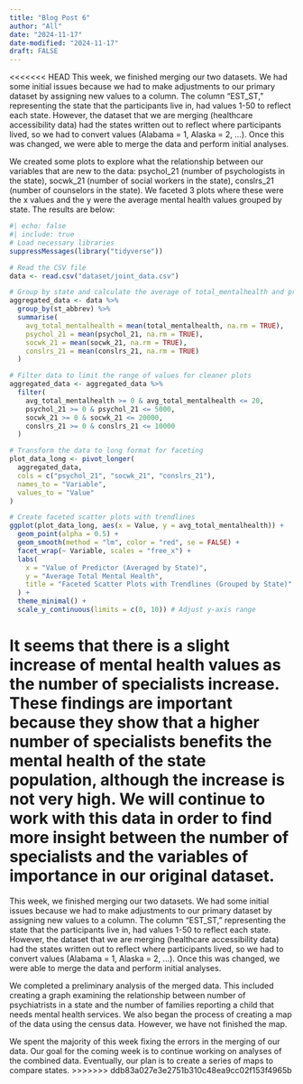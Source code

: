 ```yaml
---
title: "Blog Post 6"
author: "All"
date: "2024-11-17"
date-modified: "2024-11-17"
draft: FALSE
---
```


<<<<<<< HEAD
This week, we finished merging our two datasets. We had some initial issues because we had to make adjustments to our primary dataset by assigning new values to a column. The column “EST_ST,” representing the state that the participants live in, had values 1-50 to reflect each state. However, the dataset that we are merging (healthcare accessibility data) had the states written out to reflect where participants lived, so we had to convert values (Alabama = 1, Alaska = 2, …).  Once this was changed, we were able to merge the data and perform initial analyses.

We created some plots to explore what the relationship between our variables that are new to the data: psychol_21 (number of psychologists in the state), socwk_21 (number of social workers in the state), conslrs_21 (number of counselors in the state). We faceted 3 plots where these were the x values and the y were the average mental health values grouped by state. The results are below:

```r
#| echo: false
#| include: true
# Load necessary libraries
suppressMessages(library("tidyverse"))

# Read the CSV file
data <- read.csv("dataset/joint_data.csv")

# Group by state and calculate the average of total_mentalhealth and predictors
aggregated_data <- data %>%
  group_by(st_abbrev) %>%
  summarise(
    avg_total_mentalhealth = mean(total_mentalhealth, na.rm = TRUE),
    psychol_21 = mean(psychol_21, na.rm = TRUE),
    socwk_21 = mean(socwk_21, na.rm = TRUE),
    conslrs_21 = mean(conslrs_21, na.rm = TRUE)
  )

# Filter data to limit the range of values for cleaner plots
aggregated_data <- aggregated_data %>%
  filter(
    avg_total_mentalhealth >= 0 & avg_total_mentalhealth <= 20,
    psychol_21 >= 0 & psychol_21 <= 5000,
    socwk_21 >= 0 & socwk_21 <= 20000,
    conslrs_21 >= 0 & conslrs_21 <= 10000
  )

# Transform the data to long format for faceting
plot_data_long <- pivot_longer(
  aggregated_data, 
  cols = c("psychol_21", "socwk_21", "conslrs_21"), 
  names_to = "Variable", 
  values_to = "Value"
)

# Create faceted scatter plots with trendlines
ggplot(plot_data_long, aes(x = Value, y = avg_total_mentalhealth)) +
  geom_point(alpha = 0.5) +
  geom_smooth(method = "lm", color = "red", se = FALSE) +
  facet_wrap(~ Variable, scales = "free_x") +
  labs(
    x = "Value of Predictor (Averaged by State)",
    y = "Average Total Mental Health",
    title = "Faceted Scatter Plots with Trendlines (Grouped by State)"
  ) +
  theme_minimal() +
  scale_y_continuous(limits = c(0, 10)) # Adjust y-axis range

```


It seems that there is a slight increase of mental health values as the number of specialists increase. These findings are important because they show that a higher number of specialists benefits the mental health of the state population, although the increase is not very high. We will continue to work with this data in order to find more insight between the number of specialists and the variables of importance in our original dataset.
=======
This week, we finished merging our two datasets. We had some initial issues because we had to make adjustments to our primary dataset by assigning new values to a column. The column “EST_ST,” representing the state that the participants live in, had values 1-50 to reflect each state. However, the dataset that we are merging (healthcare accessibility data) had the states written out to reflect where participants lived, so we had to convert values (Alabama = 1, Alaska = 2, …).  Once this was changed, we were able to merge the data and perform initial analyses. 

We completed a preliminary analysis of the merged data. This included creating a graph examining the relationship between number of psychiatrists in a state and the number of families reporting a child that needs mental health services. We also began the process of creating a map of the data using the census data. However, we have not finished the map.  


We spent the majority of this week fixing the errors in the merging of our data. Our goal for the coming week is to continue working on analyses of the combined data. Eventually, our plan is to create a series of maps to compare states. 
>>>>>>> ddb83a027e3e2751b310c48ea9cc02f153f4965b
